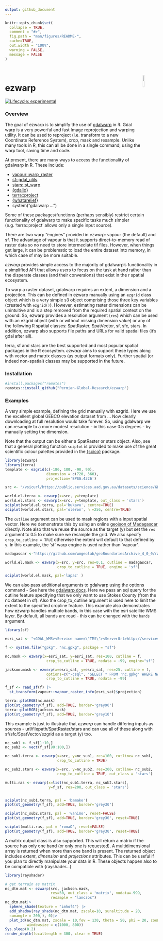 ```yaml
---
output: github_document
---
```


<!-- README.md is generated from README.Rmd. Please edit that file -->

```r
knitr::opts_chunk$set(
  collapse = TRUE,
  comment = "#>",
  fig.path = "man/figures/README-",
  cache=TRUE,
  out.width = "100%",
  warning = FALSE,
  message = FALSE
)
```
<br>

<img src='https://avatars.githubusercontent.com/u/106586419?s=400&u=69fb140fd7d3f204f361e85dba7398ac33d88a03&v=4' align='right' height='10%' width='10%'/></a>

# ezwarp 

<!-- badges: start -->
[![Lifecycle: experimental](https://img.shields.io/badge/lifecycle-experimental-orange.svg)](https://lifecycle.r-lib.org/articles/stages.html#experimental)
<!-- badges: end -->

### Overview
The goal of ezwarp is to simplify the use of [gdalwarp](https://gdal.org/programs/gdalwarp.html) 
in R. Gdal warp is a very powerful and fast Image reprojection and warping utility. 
It can be used to reproject (i.e. transform to a new Coordinate Reference System), 
crop, mask and resample. Unlike many tools in R, this can all be done in a single
command, using the warp tool, saving time and code.

At present, there are
many ways to access the functionality of gdalwarp in R. These include:

- [vapour::warp_raster](https://hypertidy.github.io/vapour/reference/vapour_warp_raster.html)
- [sf::gdal_utils](https://r-spatial.github.io/sf/reference/gdal_utils.html)
- [stars::st_warp](https://r-spatial.github.io/stars/reference/st_warp.html)
- [{gdalio}](https://github.com/hypertidy/gdalio)
- [terra::project](https://rspatial.github.io/terra/reference/project.html)
- [{whatarelief}](https://hypertidy.github.io/whatarelief/)
- system("gdalwarp ...")

Some of these packages/functions (perhaps sensibly) restrict certain functionality
of gdalwarp to make specific tasks much simpler (e.g. 'terra::project' allows 
only a single input source). 

There are two warp "engines" provided in *ezwarp*: vapour (the default) and sf.
The advantage of vapour is that it supports direct-to-memory read of raster data
so no need to store intermediate tif files. However, when things get large, it can
be problematic to load the entire dataset into memory, in which case sf may be more
suitable.

*ezwarp* provides simple access to the majority of gdalwarp's functionality in
a simplified API that allows users to focus on the task at hand rather than the
disperate classes (and their conversions) that exist in the r spatial ecosystem.

To warp a raster dataset, gdalwarp requires an extent, a dimension and a projection. 
This can be defined in ezwarp manually using an `ezgrid` class object which is a 
very simple s3 object comprising those three key variables (created with `ezgrid()`).
However, estimating raster dimensions can be unintuitive and is a step removed 
from the required spatial context on the ground. So, ezwarp provides a resolution 
argument (`res`) which can be used with an ezgrid object (with or without missing 
dimension value) or any of the following R spatial classes: SpatRaster, 
SpatVector, sf, sfc, stars. In addition, ezwarp also supports file paths and 
URLs for valid spatial files (it's gdal after all).

terra, sf and stars are the best supported and most popular spatial packages in 
the R ecosystem. *ezwarp* aims to support these types along with vector and 
matrix classes (as output formats only). Further spatial (or indeed non-spatial) 
classes may be supported in the future.

### Installation

```r
#install.packages("remotes")
remotes::install_github("Permian-Global-Research/ezwarp")
```


### Examples

A very simple example, defining the grid manually with ezgrid. Here we use the
excellent global GEBCO elevation dataset from ... Now clearly downloading at full
resolution would take forever. So, using gdalwarp we can resample to a more 
modest resolution - in this case 0.5 degrees - by manually setting the dimension.

Note that the output can be either a SpatRaster or stars object. Also, see that 
a general plotting function `sciplot` is provided to make use of the great scientific
colour palettes provided in the [{scico}](https://github.com/thomasp85/scico) package.


```r
library(ezwarp)
library(terra)
template <- ezgrid(c(-180, 180, -90, 90),
                   dimension = c(720, 360),
                   projection='EPSG:4326')

src <- "/vsicurl/https://public.services.aad.gov.au/datasets/science/GEBCO_2021_GEOTIFF/GEBCO_2021.tif"

world.el.terra <- ezwarp(x=src, y=template)
world.el.stars <- ezwarp(x=src, y=template, out_class = 'stars')
sciplot(world.el.terra, pal='bukavu', centre=TRUE)
sciplot(world.el.stars, pal='oleron', n =256, centre=TRUE)

```

The `cutline` argument can be used to mask regions with a input spatial vector. 
Here we demonstrate this by using an online [geojson of Madagascar](https://www.geoboundaries.org/downloadCGAZ.html) 
directly. Note also that we reuse the source as the target (y) but set the 
`res` argument to 0.5 to make sure we resample the grid. We also specify 
`crop_to_cutline = TRUE` otherwise the extent will default to that defined by `y`. 
In this example, the 'sf' warp engine is used rather than 'vapour'.

```r
madagascar <-"https://github.com/wmgeolab/geoBoundariesArchive_4_0_0/raw/299e00623ece6c03bcb9a751eda6094b1eac85a6/releaseData/gbOpen/MDG/ADM0/geoBoundaries-MDG-ADM0.geojson"

world.el.mask <- ezwarp(x=src, y=src, res=0.1, cutline = madagascar, 
                        crop_to_cutline = TRUE, engine = 'sf')

sciplot(world.el.mask, pal='lapaz' ) 
```


We can also pass additional arguments to gdalwarp using the options command -
See here the [gdalwarp docs](https://gdal.org/programs/gdalwarp.html). Here we
pass an sql query for the cutline feature specifying that we only want to use
Stokes County (from the nc dataset in sf). Also the crop_to_cutline argument is 
used here to limit the extent to the specified cropline feature. This example 
also demonstrates how ezwarp handles multiple bands, in this case with the esri 
satellite WMS layer. By default, all bands are read - this can be changed with 
the `bands` argument.

```r
library(sf)

esri_sat <- "<GDAL_WMS><Service name=\"TMS\"><ServerUrl>http://services.arcgisonline.com/ArcGIS/rest/services/World_Imagery/MapServer/tile/${z}/${y}/${x}</ServerUrl></Service><DataWindow><UpperLeftX>-20037508.34</UpperLeftX><UpperLeftY>20037508.34</UpperLeftY><LowerRightX>20037508.34</LowerRightX><LowerRightY>-20037508.34</LowerRightY><TileLevel>17</TileLevel><TileCountX>1</TileCountX><TileCountY>1</TileCountY><YOrigin>top</YOrigin></DataWindow><Projection>EPSG:900913</Projection><BlockSizeX>256</BlockSizeX><BlockSizeY>256</BlockSizeY><BandsCount>3</BandsCount><MaxConnections>10</MaxConnections><Cache /></GDAL_WMS>"

f <- system.file("gpkg", "nc.gpkg", package = "sf")

nc.mask <- ezwarp(x=esri_sat, y=esri_sat, res=100, cutline = f,
                   crop_to_cutline = TRUE, nodata = -99, engine="sf")

jackson.mask <- ezwarp(x=esri_sat, y=esri_sat, res=25, cutline = f,
                   options=c("-csql", "SELECT * FROM 'nc.gpkg' WHERE NAME = 'Jackson'"),
                   crop_to_cutline = TRUE, nodata = -99)

f_sf <- read_sf(f) |>  
  st_transform(vapour::vapour_raster_info(esri_sat)$projection)

terra::plotRGB(nc.mask)
plot(st_geometry(f_sf), add=TRUE, border='grey90')
terra::plotRGB(jackson.mask)
plot(st_geometry(f_sf), add=TRUE, border='grey10')

```

This example is just to illustrate that *ezwarp* can handle differing inputs as 
sources - url/filepath/SpatRaster/stars and can use all of these along 
with sf/sfc/SpatVector/ezgrid as a target (y) too. 

```r

nc_sub1 <- f_sf[1:10,]
nc_sub2 <- vect(f_sf[90:100,])

nc_sub1.terra <- ezwarp(x=src, y=nc_sub1, res=100, cutline= nc_sub1,
                        crop_to_cutline = TRUE) 

nc_sub2.stars <- ezwarp(x=src, y=nc_sub2, res=200, cutline= nc_sub2,
                        crop_to_cutline = TRUE, out_class = 'stars')

multi.ras <- ezwarp(x=list(nc_sub1.terra, nc_sub2.stars), 
                    y=f_sf, res=200, out_class = 'stars')


sciplot(nc_sub1.terra, pal = 'bamako')
plot(st_geometry(f_sf), add=TRUE, border='grey30')

sciplot(nc_sub2.stars, pal = 'vanimo', reset=FALSE)
plot(st_geometry(f_sf), add=TRUE, border='grey30', reset=TRUE)

sciplot(multi.ras, pal = 'romaO', reset=FALSE)
plot(st_geometry(f_sf), add=TRUE, border='grey30', reset=TRUE)


```

A matrix output class is also supported. This will return a matrix if the source 
has only one band (or only one is requested). A multidimensional array is 
returned when more than one band is present. The returned object includes 
*extent*, *dimension* and *projections* attributes. This can be useful if you plan
to directly manipulate your data in R. These objects happen also to 
be compatible with {rayshader...}

```r
library(rayshader)

# get terrain as matrix
nc_dtm.mat <- ezwarp(src, jackson.mask,
                     res=50, out_class = 'matrix', nodata=-999, 
                     resample = "lanczos") 
nc_dtm.mat|> 
  sphere_shade(texture = "imhof4") |> 
  add_shadow(ray_shade(nc_dtm.mat, zscale=10, sunaltitude = 20,
  sunangle = 200,), 0)|> 
  plot_3d(nc_dtm.mat, zscale = 10,fov = 130, theta = 50, phi = 20, zoom=0.1, 
          windowsize = c(1000, 800))
Sys.sleep(0.2)
render_depth(focallength = 300, clear = TRUE)

```




